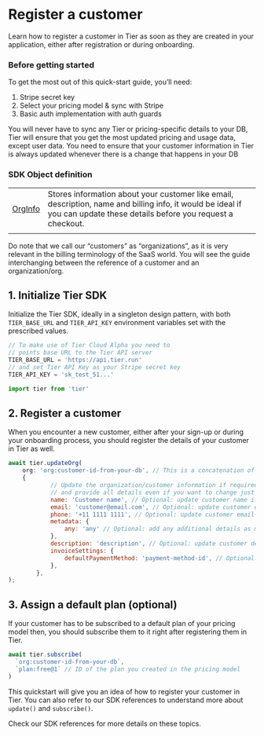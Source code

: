 # Register a customer

Learn how to register a customer in Tier as soon as they are created in your application, either after registration or during onboarding.

### Before getting started

To get the most out of this quick-start guide, you’ll need:

1. Stripe secret key
2. Select your pricing model & sync with Stripe
3. Basic auth implementation with auth guards

<Banner>
You will never have to sync any Tier or pricing-specific details to your DB, Tier will ensure that you get the most updated pricing and usage data, except user data.

</Banner>

<Banner>
You need to ensure that your customer information in Tier is always updated whenever there is a change that happens in your DB

</Banner>

### SDK Object definition

|                                                                             |                                                                                                                                                                         |
| --------------------------------------------------------------------------- | ----------------------------------------------------------------------------------------------------------------------------------------------------------------------- |
| [OrgInfo](https://tierrun.github.io/node-sdk/interfaces/types.OrgInfo.html) | Stores information about your customer like email, description, name and billing info, it would be ideal if you can update these details before you request a checkout. |
|                                                                             |                                                                                                                                                                         |

<Banner>
Do note that we call our “customers” as “organizations”, as it is very relevant in the billing terminology of the SaaS world. You will see the guide interchanging between the reference of a customer and an organization/org.

</Banner>

## 1. Initialize Tier SDK

Initialize the Tier SDK, ideally in a singleton design pattern, with both `TIER_BASE_URL` and `TIER_API_KEY` environment variables set with the prescribed values.

```js
// To make use of Tier Cloud Alpha you need to
// points base URL to the Tier API server
TIER_BASE_URL = 'https://api.tier.run'
// and set Tier API Key as your Stripe secret key
TIER_API_KEY = 'sk_test_51...'
```

<CodeGroup title="Import Tier">

```js
import tier from 'tier'
```

</CodeGroup>

## 2. Register a customer

When you encounter a new customer, either after your sign-up or during your onboarding process, you should register the details of your customer in Tier as well.

<CodeGroup title="Register a customer">

```js
await tier.updateOrg(
	org: 'org:customer-id-from-your-db', // This is a concatenation of 'org' and your 'customerId' from your DB
	{
			// Update the organization/customer information if required,
			// and provide all details even if you want to change just one field
			name: 'Customer name', // Optional: update customer name if needed
			email: 'customer@email.com', // Optional: update customer email if needed
			phone: '+11 1111 1111', // Optional: update customer email if needed
			metadata: {
				any: 'any' // Optional: add any additional details as metadata
			},
			description: 'description', // Optional: update customer description if needed
			invoiceSettings: {
				defaultPaymentMethod: 'payment-method-id', // Optional: update customer default payment method if needed
			},
		},
);
```

</CodeGroup>

## 3. Assign a default plan (optional)

If your customer has to be subscribed to a default plan of your pricing model then, you should subscribe them to it right after registering them in Tier.

<CodeGroup title="Assign a default plan">

```js
await tier.subscribe(
  `org:customer-id-from-your-db`,
  `plan:free@1` // ID of the plan you created in the pricing model
)
```

</CodeGroup>

This quickstart will give you an idea of how to register your customer in Tier. You can also refer to our SDK references to understand more about `update()` and `subscribe()`.

<Banner>Check our SDK references for more details on these topics.</Banner>
